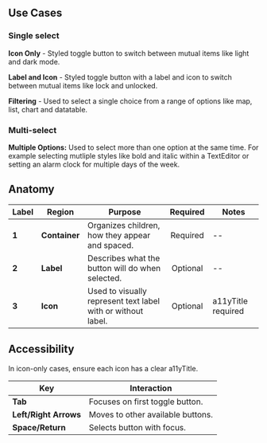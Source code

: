 ## Use Cases

### Single select

**Icon Only** - Styled toggle button to switch between mutual items like light and dark mode.

**Label and Icon** - Styled toggle button with a label and icon to switch between mutual items like lock and unlocked.

**Filtering** - Used to select a single choice from a range of options like map, list, chart and datatable.


### Multi-select

**Multiple Options:** Used to select more than one option at the same time. For example selecting mutliple styles like bold and italic within a TextEditor or setting an alarm clock for multiple days of the week.


## Anatomy
| Label | Region           | Purpose           |                  Required                   | Notes             |
| ----- | ---------------- | ----------------- | :-----------------------------------------: | ----------------- |
| **1** | **Container** | Organizes children, how they appear and spaced. | Required |        --         |
| **2** | **Label** | Describes what the button will do when selected. | Optional |        --         |
| **3** | **Icon** | Used to visually represent text label with or without label.  | Optional |       a11yTitle required       |



## Accessibility

In icon-only cases, ensure each icon has a clear a11yTitle.

| Key | Interaction           | 
| ----- | ---------------- |
| **Tab** | Focuses on first toggle button. |
| **Left/Right Arrows** | Moves to other available buttons. |
| **Space/Return** | Selects button with focus. |

